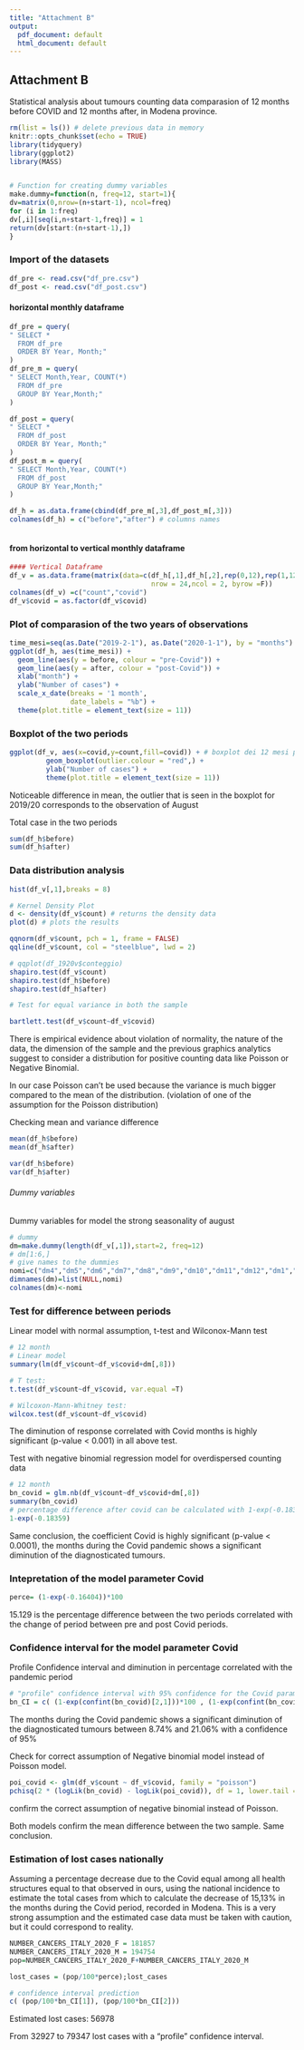 ```yaml
---
title: "Attachment B"
output:
  pdf_document: default
  html_document: default
---
```

## Attachment B

Statistical analysis about tumours counting data comparasion of 12 months before COVID and 12 months after, in Modena province.

```r
rm(list = ls()) # delete previous data in memory
knitr::opts_chunk$set(echo = TRUE)
library(tidyquery)
library(ggplot2)
library(MASS)


# Function for creating dummy variables
make.dummy=function(n, freq=12, start=1){
dv=matrix(0,nrow=(n+start-1), ncol=freq)
for (i in 1:freq)
dv[,i][seq(i,n+start-1,freq)] = 1
return(dv[start:(n+start-1),])
}
```

### Import of the datasets
```r
df_pre <- read.csv("df_pre.csv")
df_post <- read.csv("df_post.csv")
```

#### horizontal monthly dataframe
```r
df_pre = query(
" SELECT *
  FROM df_pre
  ORDER BY Year, Month;"
)
df_pre_m = query(
" SELECT Month,Year, COUNT(*)
  FROM df_pre
  GROUP BY Year,Month;"
)

df_post = query(
" SELECT *
  FROM df_post
  ORDER BY Year, Month;"
)
df_post_m = query(
" SELECT Month,Year, COUNT(*)
  FROM df_post
  GROUP BY Year,Month;"
)

df_h = as.data.frame(cbind(df_pre_m[,3],df_post_m[,3]))
colnames(df_h) = c("before","after") # columns names



```

#### from horizontal to vertical monthly dataframe
```r
#### Vertical Dataframe
df_v = as.data.frame(matrix(data=c(df_h[,1],df_h[,2],rep(0,12),rep(1,12)),
                                   nrow = 24,ncol = 2, byrow =F))
colnames(df_v) =c("count","covid")
df_v$covid = as.factor(df_v$covid)
```

### Plot of comparasion of the two years of observations
```r
time_mesi=seq(as.Date("2019-2-1"), as.Date("2020-1-1"), by = "months")
ggplot(df_h, aes(time_mesi)) + 
  geom_line(aes(y = before, colour = "pre-Covid")) + 
  geom_line(aes(y = after, colour = "post-Covid")) +
  xlab("month") +
  ylab("Number of cases") +
  scale_x_date(breaks = '1 month',
               date_labels = "%b") +
  theme(plot.title = element_text(size = 11))
```

### Boxplot of the two periods
```r
ggplot(df_v, aes(x=covid,y=count,fill=covid)) + # boxplot dei 12 mesi pre covid - ROSSO
         geom_boxplot(outlier.colour = "red",) +
         ylab("Number of cases") +
         theme(plot.title = element_text(size = 11))
```

Noticeable difference in mean, the outlier that is seen in the boxplot for 2019/20 corresponds to the observation of August 


Total case in the two periods
```r
sum(df_h$before)
sum(df_h$after)
```


### Data distribution analysis
```r
hist(df_v[,1],breaks = 8)

# Kernel Density Plot
d <- density(df_v$count) # returns the density data
plot(d) # plots the results 

qqnorm(df_v$count, pch = 1, frame = FALSE)
qqline(df_v$count, col = "steelblue", lwd = 2)

# qqplot(df_1920v$conteggio)
shapiro.test(df_v$count)
shapiro.test(df_h$before)
shapiro.test(df_h$after)

# Test for equal variance in both the sample

bartlett.test(df_v$count~df_v$covid)
```

There is empirical evidence about violation of normality, the nature of the data, the dimension of the sample and the previous graphics analytics suggest to consider a distribution for positive counting data like Poisson or Negative Binomial.

In our case Poisson can't be used because the variance is much bigger compared to the mean of the distribution. (violation of one of the assumption for the Poisson distribution)

Checking mean and variance difference
```r
mean(df_h$before)
mean(df_h$after)

var(df_h$before)
var(df_h$after)
```


###### Dummy variables
Dummy variables for model the strong seasonality of august 
```r
# dummy 
dm=make.dummy(length(df_v[,1]),start=2, freq=12)
# dm[1:6,]
# give names to the dummies
nomi=c("dm4","dm5","dm6","dm7","dm8","dm9","dm10","dm11","dm12","dm1","dm2","dm3")
dimnames(dm)=list(NULL,nomi)
colnames(dm)<-nomi
```

### Test for difference between periods
Linear model with normal assumption, t-test and Wilconox-Mann test
```r
# 12 month
# Linear model
summary(lm(df_v$count~df_v$covid+dm[,8]))

# T test:
t.test(df_v$count~df_v$covid, var.equal =T)

# Wilcoxon-Mann-Whitney test:
wilcox.test(df_v$count~df_v$covid)
```
The diminution of response correlated with Covid months is highly significant (p-value < 0.001) in all above test.


Test with negative binomial regression model for overdispersed counting data
```r
# 12 month
bn_covid = glm.nb(df_v$count~df_v$covid+dm[,8])
summary(bn_covid)
# percentage difference after covid can be calculated with 1-exp(-0.18359)
1-exp(-0.18359)
```

Same conclusion, the coefficient Covid is highly significant (p-value < 0.0001), the months during the Covid pandemic shows a significant diminution of the diagnosticated tumours.


### Intepretation of the model parameter Covid
```r
perce= (1-exp(-0.16404))*100
```
15.129 is the percentage difference between the two periods correlated with the change of period between pre and post Covid periods.

### Confidence interval for the model parameter Covid
Profile Confidence interval and diminution in percentage correlated with the pandemic period
```r
# "profile" confidence interval with 95% confidence for the Covid parameter
bn_CI = c( (1-exp(confint(bn_covid)[2,1]))*100 , (1-exp(confint(bn_covid)[2,2]))*100)
```

The months during the Covid pandemic shows a significant diminution of the diagnosticated tumours between 8.74% and 21.06% with a confidence of 95%


Check for correct assumption of Negative binomial model instead of Poisson model.
```r
poi_covid <- glm(df_v$count ~ df_v$covid, family = "poisson")
pchisq(2 * (logLik(bn_covid) - logLik(poi_covid)), df = 1, lower.tail = FALSE)
```
confirm the correct assumption of negative binomial instead of Poisson.


Both models confirm the mean difference between the two sample.
Same conclusion.




### Estimation of lost cases nationally
Assuming a percentage decrease due to the Covid equal among all health structures equal to that observed in ours, using the national incidence to estimate the total cases from which to calculate the decrease of 15,13% in the months during the Covid period, recorded in Modena. This is a very strong assumption and the estimated case data must be taken with caution, but it could correspond to reality.
```r
NUMBER_CANCERS_ITALY_2020_F = 181857
NUMBER_CANCERS_ITALY_2020_M = 194754
pop=NUMBER_CANCERS_ITALY_2020_F+NUMBER_CANCERS_ITALY_2020_M

lost_cases = (pop/100*perce);lost_cases

# confidence interval prediction
c( (pop/100*bn_CI[1]), (pop/100*bn_CI[2]))


```

Estimated lost cases: 56978

From 32927 to 79347 lost cases with a "profile" confidence interval.




